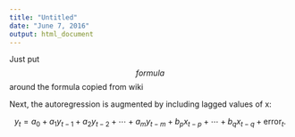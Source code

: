 ```yaml
---
title: "Untitled"
date: "June 7, 2016"
output: html_document
---
```


Just put $$ formula $$ around the formula copied from wiki

Next, the autoregression is augmented by including lagged values of x:

$${\displaystyle y_{t}=a_{0}+a_{1}y_{t-1}+a_{2}y_{t-2}+\cdots +a_{m}y_{t-m}+b_{p}x_{t-p}+\cdots +b_{q}x_{t-q}+{\text{error}}_{t}.} $$